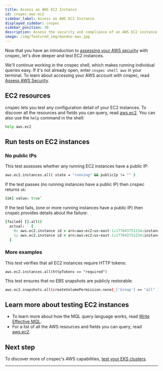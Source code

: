 ```yaml
---
title: Assess an AWS EC2 Instance
id: cnspec-aws-ec2
sidebar_label: Assess an AWS EC2 Instance
displayed_sidebar: cnspec
sidebar_position: 30
description: Assess the security and compliance of an AWS EC2 instance
image: /img/featured_img/mondoo-aws.jpg
---
```


Now that you have an introduction to [assessing your AWS security](/cnspec/cnspec-aws/cnspec-aws-account/) with cnspec, let's dive deeper and test EC2 instances.

We'll continue working in the cnspec shell, which makes running individual queries easy. If it's not already open, enter `cnspec shell aws` in your terminal. To learn about accessing your AWS account with cnspec, read [Assess AWS Security](/cnspec/cnspec-aws/).

## EC2 resources

cnspec lets you test any configuration detail of your EC2 instances. To discover all the resources and fields you can query, read [aws.ec2](/mql/resources/aws-pack/aws.ec2/). You can also use the `help` command in the shell:

```bash
help aws.ec2
```

## Run tests on EC2 instances

### No public IPs

This test assesses whether any running EC2 instances have a public IP:

```bash
aws.ec2.instances.all( state = "running" && publicIp != "" )
```

If the test passes (no running instances have a public IP) then cnspec returns `ok`:

```coffee
[ok] value: true`
```

If the test fails, (one or more running instances have a public IP) then cnspec provides details about the failure:

```coffee
[failed] [].all()
  actual:   [
    0: aws.ec2.instance id = arn:aws:ec2:us-east-1:177043751234:instance/i-0fde6c8e0210b7i26
    1: aws.ec2.instance id = arn:aws:ec2:us-east-1:177043751234:instance/i-01d9ac4d064722qa4
  ]
```

### More examples

This test verifies that all EC2 instances require HTTP tokens:

```
aws.ec2.instances.all(httpTokens == "required")
```

This test ensures that no EBS snapshots are publicly restorable:

```bash
aws.ec2.snapshots.all(createVolumePermission.none(_['Group'] == "all" ))
```

## Learn more about testing EC2 instances

- To learn more about how the MQL query language works, read [Write Effective MQL](/mql/mql.write/).
- For a list of all the AWS resources and fields you can query, read [aws.ec2](/mql/resources/aws-pack/aws.ec2/).

## Next step

To discover more of cnspec's AWS capabilities, [test your EKS clusters](/cnspec/cnspec-aws/cnspec-aws-eks/).

---
